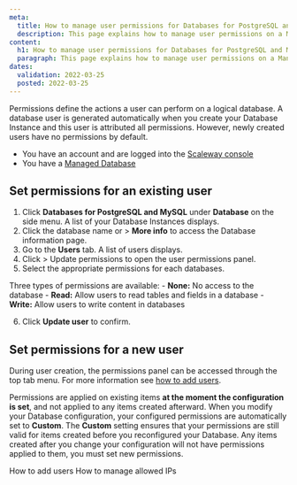 ```yaml
---
meta:
  title: How to manage user permissions for Databases for PostgreSQL and MySQL
  description: This page explains how to manage user permissions on a Managed Database
content:
  h1: How to manage user permissions for Databases for PostgreSQL and MySQL
  paragraph: This page explains how to manage user permissions on a Managed Database
dates:
  validation: 2022-03-25
  posted: 2022-03-25
---
```


Permissions define the actions a user can perform on a logical database. A database user is generated automatically when you create your Database Instance and this user is attributed all permissions. 
However, newly created users have no permissions by default.

<Message type="requirement">

- You have an account and are logged into the [Scaleway console](https://console.scaleway.com)
- You have a [Managed Database](/databases/databases-for-postgresql-and-mysql/concepts/#managed-database)

</Message>

## Set permissions for an existing user

1. Click **Databases for PostgreSQL and MySQL** under **Database** on the side menu. A list of your Database Instances displays.
2. Click the database name or <Icon name="more" /> > **More info** to access the Database information page.
3. Go to the **Users** tab. A list of users displays.
4. Click <Icon name="more" /> > Update permissions to open the user permissions panel.
5. Select the appropriate permissions for each databases.

  <Message type="note">

  Three types of permissions are available:
    - **None:** No access to the database
    - **Read:** Allow users to read tables and fields in a database
    - **Write:** Allow users to write content in databases

  </Message>

6. Click **Update user** to confirm. 

## Set permissions for a new user

During user creation, the permissions panel can be accessed through the top tab menu. 
For more information see [how to add users](/databases/databases-for-postgresql-and-mysql/how-to/add-users).

<Message type="note">

Permissions are applied on existing items **at the moment the configuration is set**, and not applied to any items created afterward. 
When you modify your Database configuration, your configured permissions are automatically set to **Custom**. The **Custom** setting ensures that your permissions are still valid for items created before you reconfigured your Database. 
Any items created after you change your configuration will not have permissions applied to them, you must set new permissions.

</Message>

<Navigation title="See Also">
  <PreviousButton to="/databases/databases-for-postgresql-and-mysql/how-to/add-users/">How to add users</PreviousButton>
  <NextButton to="/databases/databases-for-postgresql-and-mysql/how-to/manage-allowed-ip-addresses/">How to manage allowed IPs</NextButton>
</Navigation>
